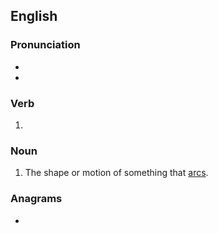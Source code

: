 ==English==

===Pronunciation===
* {{IPA|/ˈɑɹ.kɪŋ/|lang=en}}
* {{IPA|/ˈɑː.kɪŋ/|lang=en}}

===Verb===
{{head|en|present participle}}

# {{present participle of|arc|lang=en|nocat=1}}

===Noun===
{{en-noun}}

# The shape or motion of something that [[arc]]s.

===Anagrams===
* {{anagrams|en|Crigan|Garčin|caring|racing}}